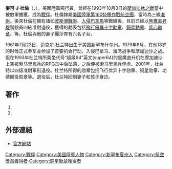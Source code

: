 {{軍人模板
|name         = 麥可·杜倫 
|lived        = 1961年－
|placeofbirth = {{USA}}[[新罕布夏州|新罕布夏州]]{{tsl|en|Berlin, New Hampshire|柏林 (新罕布殊爾州)|柏林}}
|placeofdeath = 
|image        = [[File:Michael_durant_Nov_2002.jpg|240px]]
|caption      = 麥可·杜倫在[[廷德爾空軍基地|廷德爾空軍基地]]發表演說，2002年11月。
|nickname     = Mike
|allegiance   = {{flagicon image|Emblem of the U.S. Department of the Army.svg}} [[美國陸軍|美國陸軍]]
|serviceyears = 1979－2001年
|rank         = 四級准尉
|commands     = 
|unit         = 第160特種作戰航空團（160th SOAR）
|battles      = 首要機會行動<br>[[美国入侵巴拿马|入侵巴拿馬]]<br>[[波斯灣戰爭|波斯灣戰爭]]<br>[[摩加迪休之戰|摩加迪休之戰]]
|awards       = [[飛行優異十字勳章|飛行優異十字勳章]] (3)<br>銅星勳章<br>[[紫心勛章|紫心勛章]]
|relations    = Lisa Durant
|laterwork    =
}}
'''麥可·J·杜倫'''（{{lang-en|Michael J. Durant}}，{{bd|1961年|7月23日|||Durant}}），美國陸軍飛行員，曾經在1993年10月3日的[[摩加迪休之戰|摩加迪休之戰]]當中被敵軍擄獲，成為[[戰俘|戰俘]]。杜倫隸屬[[美國陸軍|美國陸軍]][[第160特種作戰航空團|第160特種作戰航空團]]，當時為三級[[准尉|准尉]]。後來杜倫在擁有諸如[[波斯灣戰爭|波斯灣戰爭]]、[[美国入侵巴拿马|入侵巴拿馬]]等戰績後，目前已經以[[UH-60|黑鷹直昇機]]駕駛員四級准尉退役，獲得的勳表包括[[飛行優異十字勳章|飛行優異十字勳章]]、[[銅星勳章|銅星勳章]]、[[紫心勛章|紫心勛章]]、{{tsl|en|Meritorious Service Medal (United States)|功績服役勳章}}等。杜倫與他的妻子麗莎育有六名子女。

1961年7月23日，迈克尔.杜兰特出生于美国新罕布什尔州。1979年8月，在他18岁的时候正式參军並参加了首要机会行动、入侵巴拿马、海湾战争和摩加迪沙之战。但在1993年杜兰特所乘坐代号“超级64”英文(super64)的黑鹰直升机在摩加迪沙上空被索马里民兵的RPG击中后坠落，之后便被索马里民兵俘虏。2001年，杜兰特以四级准尉军衔退役。杜兰特所得的勋章包括飞行优异十字勋章、铜星勋章、功绩服役勋章等。退役后，杜兰特回到妻子和孩子身边。

==著作==
#{{Cite book |author=Durant, Michael & Hartov, Steven|title=In the Company of Heroes|edition= |publisher=Putnam Pub Group|location=|year=2003|editor=|pages=|isbn=0-399-15060-9}}
#{{Cite book |author=Durant, Michael & Hartov, Steven|title=The Night Stalkers|edition= |publisher=Putnam Pub Group|location=|year=2003|editor=|pages=|isbn=0-399-15392-6}}

==外部連結==
*{{en}} [http://www.mikedurant.com/ 官方網站]{{Wayback|url=http://www.mikedurant.com/ |date=20071120130333 }}

{{Authority control}}
{{DEFAULTSORT:Durant, Michael}}
[[Category:戰俘|Category:戰俘]]
[[Category:美國陸軍人物|Category:美國陸軍人物]]
[[Category:新罕布夏州人|Category:新罕布夏州人]]
[[Category:航空獎章獲得者|Category:航空獎章獲得者]]
[[Category:銅星勳章獲得者|Category:銅星勳章獲得者]]

{{US-mil-bio-stub}}
